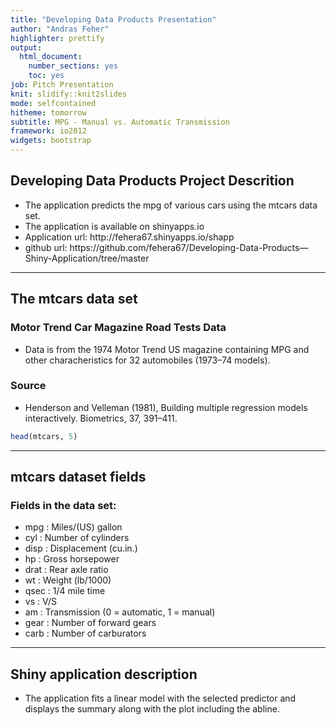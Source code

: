 ```yaml
---
title: "Developing Data Products Presentation"
author: "Andras Feher"
highlighter: prettify
output:
  html_document:
    number_sections: yes
    toc: yes
job: Pitch Presentation
knit: slidify::knit2slides
mode: selfcontained
hitheme: tomorrow
subtitle: MPG - Manual vs. Automatic Transmission
framework: io2012
widgets: bootstrap
---
```


## Developing Data Products Project Descrition

- The application predicts the mpg of various cars using the mtcars data set.
- The application is available on shinyapps.io
- Application url:  http://fehera67.shinyapps.io/shapp
- github url: https://github.com/fehera67/Developing-Data-Products---Shiny-Application/tree/master


---

## The mtcars data set

### Motor Trend Car Magazine Road Tests Data

- Data is from the 1974 Motor Trend US magazine containing MPG and other characheristics for 32 automobiles (1973–74 models).

### Source

- Henderson and Velleman (1981), Building multiple regression models interactively. Biometrics, 37, 391–411.

```r
head(mtcars, 5)
```

---

## mtcars dataset fields

### Fields in the data set:

- mpg  : Miles/(US) gallon
- cyl  : Number of cylinders
- disp : Displacement (cu.in.)
- hp   : Gross horsepower
- drat : Rear axle ratio
- wt   : Weight (lb/1000)
- qsec : 1/4 mile time
- vs   : V/S
- am   : Transmission (0 = automatic, 1 = manual)
- gear : Number of forward gears
- carb : Number of carburators

---

## Shiny application description

- The application fits a linear model with the selected predictor and displays the summary along with the plot including the abline.




